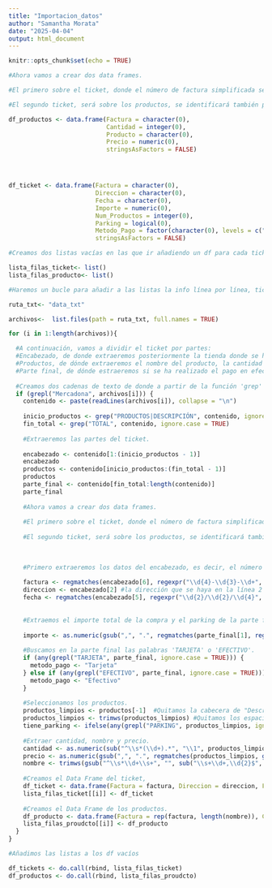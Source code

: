 ```yaml
---
title: "Importacion_datos"
author: "Samantha Morata"
date: "2025-04-04"
output: html_document
---
```


```r
knitr::opts_chunk$set(echo = TRUE)
```


```r
#Ahora vamos a crear dos data frames.

#El primero sobre el ticket, donde el número de factura simplificada será lo que identifique al ticket, tendremos la dirección de la tienda, la fecha de compra, el importe de la compra, el número de productos, si hay o no parking (sí/no) y el tipo de pago (efectivo/ tarjeta).

#El segundo ticket, será sobre los productos, se identificará también por el número de factura simplificada, tendrá la cantidad de cada producto, su nombre y el precio.

df_productos <- data.frame(Factura = character(0), 
                           Cantidad = integer(0), 
                           Producto = character(0), 
                           Precio = numeric(0), 
                           stringsAsFactors = FALSE)




df_ticket <- data.frame(Factura = character(0), 
                        Direccion = character(0), 
                        Fecha = character(0), 
                        Importe = numeric(0), 
                        Num_Productos = integer(0), 
                        Parking = logical(0), 
                        Metodo_Pago = factor(character(0), levels = c("Efectivo", "Tarjeta")), 
                        stringsAsFactors = FALSE)

#Creamos dos listas vacías en las que ir añadiendo un df para cada ticket

lista_filas_ticket<- list()
lista_filas_producto<- list()

#Haremos un bucle para añadir a las listas la info línea por línea, ticket por ticket.

ruta_txt<- "data_txt"

archivos<-  list.files(path = ruta_txt, full.names = TRUE)

for (i in 1:length(archivos)){

  #A continuación, vamos a dividir el ticket por partes:
  #Encabezado, de donde extraeremos posteriormente la tienda donde se ha realizado la compra y la fecha.
  #Productos, de dónde extraeremos el nombre del producto, la cantidad de cada uno, el pecio y además, si hay o no parking.
  #Parte final, de dónde estraeremos si se ha realizado el pago en efectivo o con tarjeta.
  
  #Creamos dos cadenas de texto de donde a partir de la función 'grep' y usando palabras clave del ticket, obtenemos las diferentes partes del ticket.
  if (grepl("Mercadona", archivos[i])) {
    contenido <- paste(readLines(archivos[i]), collapse = "\n")
    
    inicio_productos <- grep("PRODUCTOS|DESCRIPCIÓN", contenido, ignore.case = TRUE)
    fin_total <- grep("TOTAL", contenido, ignore.case = TRUE)
    
    #Extraeremos las partes del ticket.
    
    encabezado <- contenido[1:(inicio_productos - 1)]
    encabezado
    productos <- contenido[inicio_productos:(fin_total - 1)]
    productos
    parte_final <- contenido[fin_total:length(contenido)]
    parte_final
  
    #Ahora vamos a crear dos data frames.
    
    #El primero sobre el ticket, donde el número de factura simplificada será lo que identifique al ticket, tendremos la dirección de la tienda, la fecha de compra, el importe de la compra, el número de productos, si hay o no parking (sí/no) y el tipo de pago (efectivo/ tarjeta).
    
    #El segundo ticket, será sobre los productos, se identificará también por el número de factura simplificada, tendrá la cantidad de cada producto, su nombre y el precio.
    
    
    
    #Primero extraeremos los datos del encabezado, es decir, el número de factura simplificada, la dirección del establecimiento y la fecha de compra.
    
    factura <- regmatches(encabezado[6], regexpr("\\d{4}-\\d{3}-\\d+", encabezado[6])) #el número de factura desde la línea 6, que coincida con el formato de la factura simplificada, es decir, 0000-000-0(o más dígitos).
    direccion <- encabezado[2] #la dirección que se haya en la línea 2 del encabezado.
    fecha <- regmatches(encabezado[5], regexpr("\\d{2}/\\d{2}/\\d{4}", encabezado[5])) #la fecha que se hayará en la línea 5, dónde coincida un código como dd/mm/aaaa.
    
    
    #Extraemos el importe total de la compra y el parking de la parte final.
    
    importe <- as.numeric(gsub(",", ".", regmatches(parte_final[1], regexpr("\\d+,\\d{2}", parte_final[1])))) #Extrae el texto de la línea 1 que coincide con el patrón uno o más dígitos ',' y dos dígitos.
    
    #Buscamos en la parte final las palabras 'TARJETA' o 'EFECTIVO'.
    if (any(grepl("TARJETA", parte_final, ignore.case = TRUE))) {
      metodo_pago <- "Tarjeta"
    } else if (any(grepl("EFECTIVO", parte_final, ignore.case = TRUE))) {
      metodo_pago <- "Efectivo"
    }
    
    #Seleccionamos los productos.
    productos_limpios <- productos[-1]  #Quitamos la cabecera de "Descripción..."
    productos_limpios <- trimws(productos_limpios) #Quitamos los espacios en blanco tanto de antes como de después para quedarnos solo con el nombre del producto.
    tiene_parking <- ifelse(any(grepl("PARKING", productos_limpios, ignore.case = TRUE)), "Sí", "No") #Buscamos si hay o no parking. 
    
    #Extraer cantidad, nombre y precio.
    cantidad <- as.numeric(sub("^\\s*(\\d+).*", "\\1", productos_limpios))
    precio <- as.numeric(gsub(",", ".", regmatches(productos_limpios, gregexpr("\\d+,\\d{2}", productos_limpios))))
    nombre <- trimws(gsub("^\\s*\\d+\\s+", "", sub("\\s+\\d+,\\d{2}$", "", productos_limpios)))
    
    #Creamos el Data Frame del ticket,
    df_ticket <- data.frame(Factura = factura, Direccion = direccion, Fecha = fecha, Importe = importe, Num_Productos = length(nombre), Parking = tiene_parking, Metodo_Pago = metodo_pago, stringsAsFactors = FALSE)
    lista_filas_ticket[[i]] <- df_ticket
    
    #Creamos el Data Frame de los productos.
    df_producto <- data.frame(Factura = rep(factura, length(nombre)), Cantidad = cantidad, Producto = nombre, Precio = precio, stringsAsFactors = FALSE)
    lista_filas_proudcto[[i]] <- df_producto
  }
}

#Añadimos las listas a los df vacíos

df_tickets <- do.call(rbind, lista_filas_ticket)
df_productos <- do.call(rbind, lista_filas_proudcto)

```

